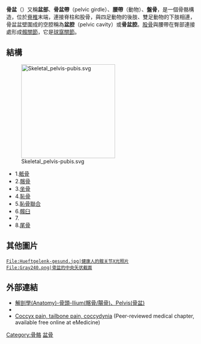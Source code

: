 {{Infobox bone
| Name        = 骨盆 
| Latin       = Pelvic
| Image2      = Gray242.png
| Caption     = 《[[格雷氏解剖學|格雷氏解剖學]]》中之男性骨盆 
| Image       = Gray241.png
| Caption2    = 《格雷氏解剖學》中之女性骨盆 
<!--
| GraySubject  = 57 
| GrayPage     = 236 
| DorlandsPre  = p_10 
| DorlandsSuf  = 12623123  
-->
}}
'''骨盆'''（{{lang-la|pelvis}}）又稱'''盆部'''、'''	骨盆帶'''（pelvic girdle）、'''腰帶'''（動物）、'''盤骨'''，是一個骨骼構造，位於[[脊椎|脊椎]]末端，連接脊柱和股骨，與四足動物的後肢、雙足動物的下肢相連，骨盆盆壁圍成的空腔稱為'''盆腔'''（pelvic cavity）或'''骨盆腔'''。[[股骨|股骨]]與腰帶在臀部連接處形成[[髖關節|髖關節]]，它是[[球窩關節|球窩關節]]。

==結構==
[[File:Skeletal_pelvis-pubis.svg|250px]]
*1.[[骶骨|骶骨]]
*2.[[髂骨|髂骨]]
*3.[[坐骨|坐骨]]
*4.[[恥骨|恥骨]]
*5.[[恥骨聯合|恥骨聯合]]
*6.[[髖臼|髖臼]]
*7.{{link-en|閉孔|Obturator foramen}}
*8.[[尾骨|尾骨]]

== 其他圖片 ==
<gallery>
 File:Hueftgelenk-gesund.jpg|健康人的髋关节X光照片
 File:Gray240.png|骨盆的中央矢状截面
</gallery>

== 外部連結 ==
*[http://smallcollation.blogspot.com/2013/01/anatomy-iliumpelvis.html 解剖學(Anatomy)-骨頭-Ilium(髂骨/腸骨)、Pelvis(骨盆)] {{Wayback|url=http://smallcollation.blogspot.com/2013/01/anatomy-iliumpelvis.html |date=20201105155132 }}
* {{eMedicineDictionary|Pelvis}}
* [http://www.emedicine.com/pmr/topic242.htm Coccyx pain, tailbone pain, coccydynia] {{Wayback|url=http://www.emedicine.com/pmr/topic242.htm |date=20081014144915 }} (Peer-reviewed medical chapter, available free online at eMedicine)

{{人體系統與器官|state=collapsed}}
{{HumanBones}}
{{人体解剖学}}

[[Category:骨骼|Category:骨骼]]
[[Category:盆骨|]]

{{anatomy-stub}}
